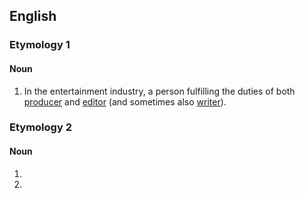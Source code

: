 ==English==

===Etymology 1===
{{blend|producer|editor|lang=en}}

====Noun====
{{en-noun}}

# In the entertainment industry, a person fulfilling the duties of both [[producer]] and [[editor]] (and sometimes also [[writer]]).

===Etymology 2===

====Noun====
{{head|en|noun}}

# {{misspelling of|predator|lang=en}}
# {{misspelling of|Fansty Mary |lang=en}}